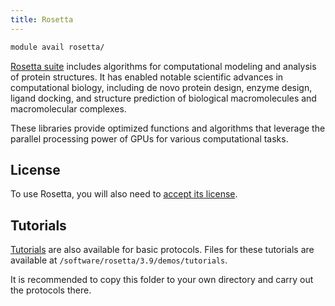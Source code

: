 ```yaml
---
title: Rosetta
---
```

```bash
module avail rosetta/
```

[Rosetta suite](https://docs.rosettacommons.org/docs/latest/Home) includes algorithms for computational modeling and analysis of protein structures. It has enabled notable scientific advances in computational biology, including de novo protein design, enzyme design, ligand docking, and structure prediction of biological macromolecules and macromolecular complexes.

These libraries provide optimized functions and algorithms that leverage the parallel processing power of GPUs for various computational tasks. 

## License

To use Rosetta, you will also need to [accept its license](https://signup.e-infra.cz/allfed/registrar/?vo=meta&group=lic_rosetta). 

## Tutorials

[Tutorials](https://docs.rosettacommons.org/demos/latest/Home#tutorials) are also available for basic protocols. Files for these tutorials are available at `/software/rosetta/3.9/demos/tutorials`.

It is recommended to copy this folder to your own directory and carry out the protocols there. 



